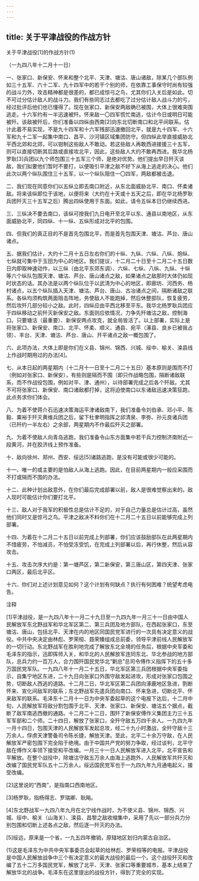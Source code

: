 ```yaml
---
---
---
```

title: 关于平津战役的作战方针
---



关于平津战役[1]的作战方针(1)


（一九四八年十二月十一日）

一、张家口、新保安、怀来和整个北平、天津、塘沽、唐山诸敌，除某几个部队例如三十五军、六十二军、九十四军中的若干个别的师，在依靠工事保守时尚有较强的战斗力外，攻击精神都是很差的，都已成惊弓之鸟，尤其你们入关后是如此。切不可过分估计敌人的战斗力。我们有些同志过去都吃了过分估计敌人战斗力的亏，经过批评后他们也已懂得了。现在张家口、新保安两敌确已被围，大体上很难突围逃走。十六军约有一半迅速被歼。怀来敌一〇四军慌忙南逃，估计今日或明日可能被歼。该敌被歼后，你们准备以四纵由西南[2]向东北切断南口和北平间联系。估计此着不易实现，不是九十四军和十六军残部迅速撤回北平，就是九十四军、十六军和九十二军一起集中南口、昌平、沙河镇区域集团防守。但四纵此举直接威胁北平西北郊和北郊，可以钳制这些敌人不敢动。若这些敌人再敢西进接援三十五军，则可以直接切断其后路或直接攻北平，因此，这些敌人大约不敢再西进。我华北杨罗耿[3]兵团以九个师包围三十五军三个师，是绝对优势。他们提出早日歼灭该敌，我们拟要他们暂时不要打，以便吸引平津之敌不好下从海上逃走的决心。他们此次以两个纵队围住三十五军，以一个纵队阻住一〇四军，两敌都被击退。

二、我们现在同意你们以五纵立即去南口附近，从东北面威胁北平、南口、怀柔诸敌。将来该纵即位于该地，以便将来（大约在十天或十五天之后，即在华北杨罗耿兵团歼灭三十五军之后）腾出四纵使用于东面。如此，请令五纵本日仍继续西进。

三、三纵决不要去南口，该纵可按我们九日电开至北平以东、通县以南地区，从东面威胁北平，同四纵、十一纵、五纵形成对北平的包围。

四、但我们的真正目的不是首先包围北平，而是首先包围天津、塘沽、芦台、唐山诸点。

五、据我们估计，大约十二月十五日左右你们的十纵、九纵、六纵、八纵、炮纵、七纵就可集中于玉田为中心的地区。我们提议，十二月二十日至十二月二十五日数日内即取神速动作，以三纵（由北平东郊东调）、六纵、七纵、八纵、九纵、十纵等六个纵队包围天津、塘沽、芦台、唐山诸点之敌，如果诸点之敌那时大体仍如现时状态的话。其办法是以两个纵队位于以武清为中心的地区，即廊坊、河西务、杨村诸点，以五个纵队插入天津、塘沽、芦台、唐山、古冶诸点之间，隔断诸敌之联系。各纵均须构筑两面阻击阵地，务使敌人不能跑掉，然后休整部队，恢复疲劳，然后攻歼几部分较小之敌。此时，四纵应由平西北移至平东。我华北杨罗耿兵团应于四纵移动之前歼灭新保安之敌。东面则应依情况，力争先歼塘沽之敌，控制海口。只要塘沽（最重要）、新保安两点攻克，就全局皆活了。以上部署，实际上是将张家口、新保安、南口、北平、怀柔、顺义、通县、宛平（涿县、良乡已被我占领）、丰台、天津、塘沽、芦台、唐山、开平诸点之敌一概包围了。

六、此项办法，大体上即是你们在义县、锦州、锦西、兴城、绥中、榆关、滦县线上作战时期用过的办法[4]。

七、从本日起的两星期内（十二月十一日至十二月二十五日）基本原则是围而不打（例如对张家口、新保安），有些则是隔而不围（即只作战略包围，隔断诸敌联系，而不作战役包围，例如对平、津、通州），以待部署完成之后各个歼敌。尤其不可将张家口、新保安、南口诸敌都打掉，这将迫使南口以东诸敌迅速决策狂跑，此点务求你们体会。

八、为着不使蒋介石迅速决策海运平津诸敌南下，我们准备令刘伯承、邓小平、陈毅、粟裕于歼灭黄维兵团之后，留下杜聿明指挥之邱清泉、李弥、孙元良诸兵团（已歼约一半左右）之余部，两星期内不作最后歼灭之部署。

九、为着不使敌人向青岛逃跑，我们准备令山东方面集中若干兵力控制济南附近一段黄河，并在胶济线上预作准备。

十、敌向徐州、郑州、西安、绥远[5]诸路逃跑，是没有可能或很少可能的。

十一、唯一的或主要的是怕敌人从海上逃跑。因此，在目前两星期内一般应采围而不打或隔而不围的办法。

十二、此种计划出敌意外，在你们最后完成部署以前，敌人是很难觉察出来的。敌人现时可能估计你们要打北平。

十三、敌人对于我军的积极性总是估计不足的，对于自己力量总是估计过高，虽然他们同时又是惊弓之鸟。平津之敌决不料你们在十二月二十五日以前能够完成上列部署。

十四、为着在十二月二十五日以前完成上列部署，你们应该鼓励部队在此两星期内不惜疲劳，不怕减员，不怕受冻受饥，在完成上列部署以后，再行休整，然后从容攻击。

十五、攻击次序大约是：第一塘芦区，第二新保安，第三唐山区，第四天津、张家口两区，最后北平区。

十六、你们对上述计划意见如何？这个计划有何缺点？执行有何困难？统望考虑电告。

注释

[1]平津战役，是一九四八年十一月二十九日至一九四九年一月三十一日由中国人民解放军东北野战军和华北军区第二、第三兵团及地方部队，在西起张家口，东至塘沽、唐山，包括北平、天津在内的地区同国民党军进行的一次具有决定意义的战役。中共中央决定由林彪、罗荣桓、聂荣臻组成总前委，领导平津前线人民解放军的一切行动。东北野战军在胜利地完成了解放东北全境的任务后，根据中央军委和毛泽东的指示，迅即挥师入关，和华北的人民解放军连同东北、华北参战的地方部队，总兵力约一百万人，合力围歼国民党华北“剿总”总司令傅作义指挥下的五十多万国民党军队。一九四八年十一月二十五日，华北军区第三兵团根据中央军委指示，自集宁地区东进，二十九日向张家口外围守敌发起进攻，形成对张家口包围之势，切断敌人西逃的道路。十二月二日，华北军区第二兵团向涿鹿地区急进，割断怀来、宣化间敌军的联系；东北野战军先遣兵团向南口、怀来急进，切断北平、怀来敌军的联系。毛泽东十二月十一日为中央军委起草的这个电报下达后，十二月中旬，人民解放军将敌分割包围于北平、天津、张家口、新保安、塘沽五个据点，截断了敌军南逃西撤的通路。十二月二十二日，围歼了新保安傅作义集团主力三十五军军部和二个师。二十四日，解放了张家口，全歼守敌五万四千余人。一九四九年一月十四日，包围天津的人民解放军发起总攻，经二十九小时激战，全歼守敌十三万余人，俘虏天津警备司令陈长捷，解放天津。至此，北平二十余万守敌，在人民解放军严密包围下完全陷于绝境。由于中国共产党的努力争取，经过谈判，北平守敌在傅作义率领下接受和平改编。一月三十一日人民解放军进入北平，北平宣告和平解放。在整个战役中，除塘沽守敌五万余人由海上逃跑外，人民解放军共歼灭和改编了国民党军队五十二万余人。绥远国民党军也于一九四九年九月通电起义，接受改编。



[2]这里说的“西南”，是指南口西南地区。

[3]杨罗耿，指杨得志、罗瑞卿、耿飚。

[4]东北野战军一九四八年九月在北宁线作战时，为不使义县、锦州、锦西、兴城、绥中、榆关（山海关）、滦县、昌黎之敌收缩集中，采用了先以一部分兵力分别包围和切断上述各点之敌，然后逐一歼灭的办法。

[5]绥远，原来是一个省，一九五四年撤销，原辖地区划归内蒙古自治区。

(1)这是毛泽东为中共中央军事委员会起草的给林彪、罗荣桓等的电报。平津战役是中国人民解放战争中三个有决定意义的最大战役的最后一个。这个战役歼灭和改编了五十二万多国民党军，解放了北平、天津、张家口等重要城市，基本上结束了解放华北的战争。毛泽东在这里提出的战役方针，得到了完全的实现。